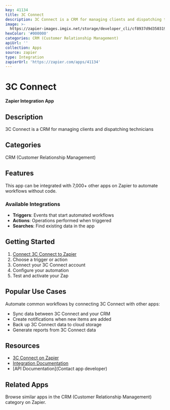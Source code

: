 ```yaml
---
key: 41134
title: 3C Connect
description: 3C Connect is a CRM for managing clients and dispatching technicians
image: >-
  https://zapier-images.imgix.net/storage/developer_cli/cf8937d9d350319bdb5ef90eea170dea.png?auto=format%2Ccompress&ixlib=python-3.0.0&q=50
hexColor: '#000000'
categories: CRM (Customer Relationship Management)
apiUrl: ''
collection: Apps
source: zapier
type: Integration
zapierUrl: 'https://zapier.com/apps/41134'
---
```

# 3C Connect

**Zapier Integration App**

## Description

3C Connect is a CRM for managing clients and dispatching technicians

## Categories

CRM (Customer Relationship Management)

## Features

This app can be integrated with 7,000+ other apps on Zapier to automate workflows without code.

### Available Integrations

- **Triggers**: Events that start automated workflows
- **Actions**: Operations performed when triggered
- **Searches**: Find existing data in the app

## Getting Started

1. [Connect 3C Connect to Zapier](https://zapier.com/apps/41134)
2. Choose a trigger or action
3. Connect your 3C Connect account
4. Configure your automation
5. Test and activate your Zap

## Popular Use Cases

Automate common workflows by connecting 3C Connect with other apps:

- Sync data between 3C Connect and your CRM
- Create notifications when new items are added
- Back up 3C Connect data to cloud storage
- Generate reports from 3C Connect data

## Resources

- [3C Connect on Zapier](https://zapier.com/apps/41134)
- [Integration Documentation](https://zapier.com/apps/41134/integrations)
- [API Documentation](Contact app developer)

## Related Apps

Browse similar apps in the CRM (Customer Relationship Management) category on Zapier.
